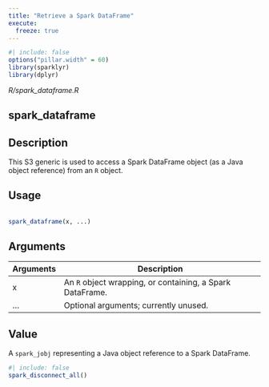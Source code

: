 ```yaml
---
title: "Retrieve a Spark DataFrame"
execute:
  freeze: true
---
```


```r
#| include: false
options("pillar.width" = 60)
library(sparklyr) 
library(dplyr)
```

*R/spark_dataframe.R*

## spark_dataframe

## Description
 This S3 generic is used to access a Spark DataFrame object (as a Java object reference) from an `R` object. 


## Usage
```r
 
spark_dataframe(x, ...) 
```

## Arguments
|Arguments|Description|
|---|---|
| x | An `R` object wrapping, or containing, a Spark DataFrame. |
| ... | Optional arguments; currently unused. |



## Value
 A `spark_jobj` representing a Java object reference   to a Spark DataFrame. 





```r
#| include: false
spark_disconnect_all()
```

